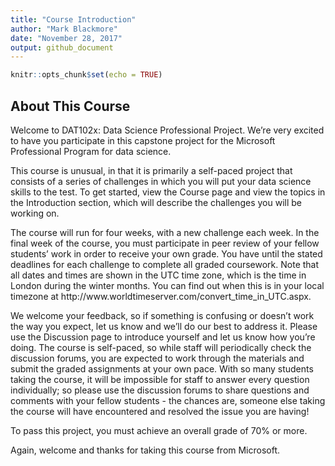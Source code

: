 ```yaml
---
title: "Course Introduction"
author: "Mark Blackmore"
date: "November 28, 2017"
output: github_document
---
```


```r
knitr::opts_chunk$set(echo = TRUE)
```

## About This Course

Welcome to DAT102x: Data Science Professional Project. We're very excited to have you participate in this capstone project for the Microsoft Professional Program for data science.

This course is unusual, in that it is primarily a self-paced project that consists of a series of challenges in which you will put your data science skills to the test. To get started, view the Course page and view the topics in the Introduction section, which will describe the challenges you will be working on.

The course will run for four weeks, with a new challenge each week. In the final week of the course, you must participate in peer review of your fellow students' work in order to receive your own grade. You have until the stated deadlines for each challenge to complete all graded coursework. Note that all dates and times are shown in the UTC time zone, which is the time in London during the winter months. You can find out when this is in your local timezone at http://www.worldtimeserver.com/convert_time_in_UTC.aspx.

We welcome your feedback, so if something is confusing or doesn't work the way you expect, let us know and we'll do our best to address it. Please use the Discussion page to introduce yourself and let us know how you're doing. The course is self-paced, so while staff will periodically check the discussion forums, you are expected to work through the materials and submit the graded assignments at your own pace. With so many students taking the course, it will be impossible for staff to answer every question individually; so please use the discussion forums to share questions and comments with your fellow students - the chances are, someone else taking the course will have encountered and resolved the issue you are having!

To pass this project, you must achieve an overall grade of 70% or more.

Again, welcome and thanks for taking this course from Microsoft.